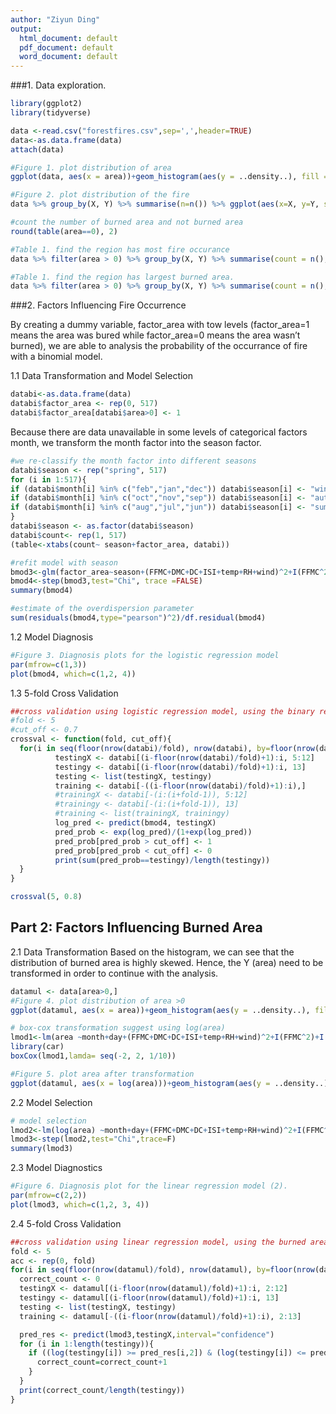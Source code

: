 ```yaml
---
author: "Ziyun Ding"
output:
  html_document: default
  pdf_document: default
  word_document: default
---
```

###1. Data exploration.
```r
library(ggplot2)
library(tidyverse)
```

```r
data <-read.csv("forestfires.csv",sep=',',header=TRUE)
data<-as.data.frame(data)
attach(data)
```
```r
#Figure 1. plot distribution of area
ggplot(data, aes(x = area))+geom_histogram(aes(y = ..density..), fill = "light blue", colour = "black", bins = 40)
```

```r
#Figure 2. plot distribution of the fire
data %>% group_by(X, Y) %>% summarise(n=n()) %>% ggplot(aes(x=X, y=Y, size = n, color = n)) + geom_point() + scale_x_continuous(breaks = seq(1, 9, 1)) + scale_y_continuous(breaks = seq(1, 9, 1)) + xlab('X coordinate') + ylab('Y coordinate') + scale_colour_gradient(low = "light blue", high = "dark blue")
```

```r
#count the number of burned area and not burned area
round(table(area==0), 2)
```

```r
#Table 1. find the region has most fire occurance
data %>% filter(area > 0) %>% group_by(X, Y) %>% summarise(count = n(), max_area = max(area)) %>% arrange(desc(count)) %>% .[1:10,]
```
```r
#Table 1. find the region has largest burned area.
data %>% filter(area > 0) %>% group_by(X, Y) %>% summarise(count = n(), max_area = max(area)) %>% arrange(desc(max_area)) %>% .[1:10,]
```

###2. Factors Influencing Fire Occurrence

By creating a dummy variable, factor_area with tow levels (factor_area=1 means the area was bured while factor_area=0 means the area wasn't burned), we are able to analysis the probability of the occurrance of fire with a binomial model.

1.1 Data Transformation and Model Selection
```r
databi<-as.data.frame(data)
databi$factor_area <- rep(0, 517)
databi$factor_area[databi$area>0] <- 1
```

Because there are data unavailable in some levels of categorical factors month, we transform the month factor into the season factor. 

```r
#we re-classify the month factor into different seasons
databi$season <- rep("spring", 517)
for (i in 1:517){
if (databi$month[i] %in% c("feb","jan","dec")) databi$season[i] <- "winter"
if (databi$month[i] %in% c("oct","nov","sep")) databi$season[i] <- "autumn"
if (databi$month[i] %in% c("aug","jul","jun")) databi$season[i] <- "summer"
}
databi$season <- as.factor(databi$season)
databi$count<- rep(1, 517)
(table<-xtabs(count~ season+factor_area, databi))
```

```r
#refit model with season
bmod3<-glm(factor_area~season+(FFMC+DMC+DC+ISI+temp+RH+wind)^2+I(FFMC^2)+I(DMC^2)+I(DC^2)+I(ISI^2)+I(temp^2)+I(RH^2)+I(wind^2),data=databi,family=binomial(link=logit))
bmod4<-step(bmod3,test="Chi", trace =FALSE)
summary(bmod4)
```
```r
#estimate of the overdispersion parameter
sum(residuals(bmod4,type="pearson")^2)/df.residual(bmod4)
```

1.2 Model Diagnosis
```r
#Figure 3. Diagnosis plots for the logistic regression model 
par(mfrow=c(1,3))
plot(bmod4, which=c(1,2, 4))
```


1.3 5-fold Cross Validation
```r
##cross validation using logistic regression model, using the binary response (burned or not) as response
#fold <- 5
#cut_off <- 0.7
crossval <- function(fold, cut_off){
  for(i in seq(floor(nrow(databi)/fold), nrow(databi), by=floor(nrow(databi)/fold))){
          testingX <- databi[(i-floor(nrow(databi)/fold)+1):i, 5:12]
          testingy <- databi[(i-floor(nrow(databi)/fold)+1):i, 13]
          testing <- list(testingX, testingy)
          training <- databi[-((i-floor(nrow(databi)/fold)+1):i),]
          #trainingX <- databi[-(i:(i+fold-1)), 5:12]
          #trainingy <- databi[-(i:(i+fold-1)), 13]
          #training <- list(trainingX, trainingy)
          log_pred <- predict(bmod4, testingX)
          pred_prob <- exp(log_pred)/(1+exp(log_pred))
          pred_prob[pred_prob > cut_off] <- 1
          pred_prob[pred_prob < cut_off] <- 0
          print(sum(pred_prob==testingy)/length(testingy))
  }
}
```

```r
crossval(5, 0.8)
```

## Part 2: Factors Influencing Burned Area

2.1 Data Transformation
Based on the histogram, we can see that the distribution of burned area is highly skewed. Hence, the Y (area) need to be transformed in order to continue with the analysis.
```r
datamul <- data[area>0,]
#Figure 4. plot distribution of area >0
ggplot(datamul, aes(x = area))+geom_histogram(aes(y = ..density..), fill = "light blue", colour = "black", bins = 40)
```
```r
# box-cox transformation suggest using log(area)
lmod1<-lm(area ~month+day+(FFMC+DMC+DC+ISI+temp+RH+wind)^2+I(FFMC^2)+I(DMC^2)+I(DC^2)+I(ISI^2)+I(temp^2)+I(RH^2)+I(wind^2), data = datamul)
library(car)
boxCox(lmod1,lamda= seq(-2, 2, 1/10))
```
```r
#Figure 5. plot area after transformation
ggplot(datamul, aes(x = log(area)))+geom_histogram(aes(y = ..density..), fill = "light blue", colour = "black", bins = 40)+stat_function(fun = dnorm, args = list(mean = mean(log(area[area!=0])), sd = sd(log(area[area!=0]))), colour = 'orange')
```


2.2 Model Selection
```r
# model selection
lmod2<-lm(log(area) ~month+day+(FFMC+DMC+DC+ISI+temp+RH+wind)^2+I(FFMC^2)+I(DMC^2)+I(DC^2)+I(ISI^2)+I(temp^2)+I(RH^2)+I(wind^2), data = datamul)
lmod3<-step(lmod2,test="Chi",trace=F)
summary(lmod3)
```

2.3 Model Diagnostics
```r
#Figure 6. Diagnosis plot for the linear regression model (2).
par(mfrow=c(2,2))
plot(lmod3, which=c(1,2, 3, 4))

```

2.4 5-fold Cross Validation
```r
##cross validation using linear regression model, using the burned area as response
fold <- 5
acc <- rep(0, fold)
for(i in seq(floor(nrow(datamul)/fold), nrow(datamul), by=floor(nrow(datamul)/fold))){
  correct_count <- 0
  testingX <- datamul[(i-floor(nrow(datamul)/fold)+1):i, 2:12]
  testingy <- datamul[(i-floor(nrow(datamul)/fold)+1):i, 13]
  testing <- list(testingX, testingy)
  training <- datamul[-((i-floor(nrow(datamul)/fold)+1):i), 2:13]

  pred_res <- predict(lmod3,testingX,interval="confidence")
  for (i in 1:length(testingy)){
    if ((log(testingy[i]) >= pred_res[i,2]) & (log(testingy[i]) <= pred_res[i,3])){
      correct_count=correct_count+1
    }
  }
  print(correct_count/length(testingy))
}
```


